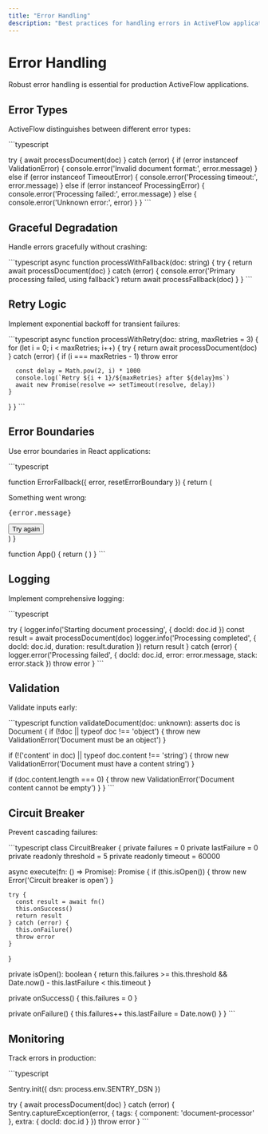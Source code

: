 ```yaml
---
title: "Error Handling"
description: "Best practices for handling errors in ActiveFlow applications"
---
```


# Error Handling

Robust error handling is essential for production ActiveFlow applications.

## Error Types

ActiveFlow distinguishes between different error types:

\`\`\`typescript

try {
  await processDocument(doc)
} catch (error) {
  if (error instanceof ValidationError) {
    console.error('Invalid document format:', error.message)
  } else if (error instanceof TimeoutError) {
    console.error('Processing timeout:', error.message)
  } else if (error instanceof ProcessingError) {
    console.error('Processing failed:', error.message)
  } else {
    console.error('Unknown error:', error)
  }
}
\`\`\`

## Graceful Degradation

Handle errors gracefully without crashing:

\`\`\`typescript
async function processWithFallback(doc: string) {
  try {
    return await processDocument(doc)
  } catch (error) {
    console.error('Primary processing failed, using fallback')
    return await processFallback(doc)
  }
}
\`\`\`

## Retry Logic

Implement exponential backoff for transient failures:

\`\`\`typescript
async function processWithRetry(doc: string, maxRetries = 3) {
  for (let i = 0; i < maxRetries; i++) {
    try {
      return await processDocument(doc)
    } catch (error) {
      if (i === maxRetries - 1) throw error
      
      const delay = Math.pow(2, i) * 1000
      console.log(`Retry ${i + 1}/${maxRetries} after ${delay}ms`)
      await new Promise(resolve => setTimeout(resolve, delay))
    }
  }
}
\`\`\`

## Error Boundaries

Use error boundaries in React applications:

\`\`\`typescript

function ErrorFallback({ error, resetErrorBoundary }) {
  return (
    <div role="alert">
      <p>Something went wrong:</p>
      <pre>{error.message}</pre>
      <button onClick={resetErrorBoundary}>Try again</button>
    </div>
  )
}

function App() {
  return (
    <ErrorBoundary FallbackComponent={ErrorFallback}>
      <ActiveFlowComponent />
    </ErrorBoundary>
  )
}
\`\`\`

## Logging

Implement comprehensive logging:

\`\`\`typescript

try {
  logger.info('Starting document processing', { docId: doc.id })
  const result = await processDocument(doc)
  logger.info('Processing completed', { docId: doc.id, duration: result.duration })
  return result
} catch (error) {
  logger.error('Processing failed', { 
    docId: doc.id, 
    error: error.message,
    stack: error.stack 
  })
  throw error
}
\`\`\`

## Validation

Validate inputs early:

\`\`\`typescript
function validateDocument(doc: unknown): asserts doc is Document {
  if (!doc || typeof doc !== 'object') {
    throw new ValidationError('Document must be an object')
  }
  
  if (!('content' in doc) || typeof doc.content !== 'string') {
    throw new ValidationError('Document must have a content string')
  }
  
  if (doc.content.length === 0) {
    throw new ValidationError('Document content cannot be empty')
  }
}
\`\`\`

## Circuit Breaker

Prevent cascading failures:

\`\`\`typescript
class CircuitBreaker {
  private failures = 0
  private lastFailure = 0
  private readonly threshold = 5
  private readonly timeout = 60000

  async execute<T>(fn: () => Promise<T>): Promise<T> {
    if (this.isOpen()) {
      throw new Error('Circuit breaker is open')
    }

    try {
      const result = await fn()
      this.onSuccess()
      return result
    } catch (error) {
      this.onFailure()
      throw error
    }
  }

  private isOpen(): boolean {
    return this.failures >= this.threshold && 
           Date.now() - this.lastFailure < this.timeout
  }

  private onSuccess() {
    this.failures = 0
  }

  private onFailure() {
    this.failures++
    this.lastFailure = Date.now()
  }
}
\`\`\`

## Monitoring

Track errors in production:

\`\`\`typescript

Sentry.init({ dsn: process.env.SENTRY_DSN })

try {
  await processDocument(doc)
} catch (error) {
  Sentry.captureException(error, {
    tags: { component: 'document-processor' },
    extra: { docId: doc.id }
  })
  throw error
}
\`\`\`
